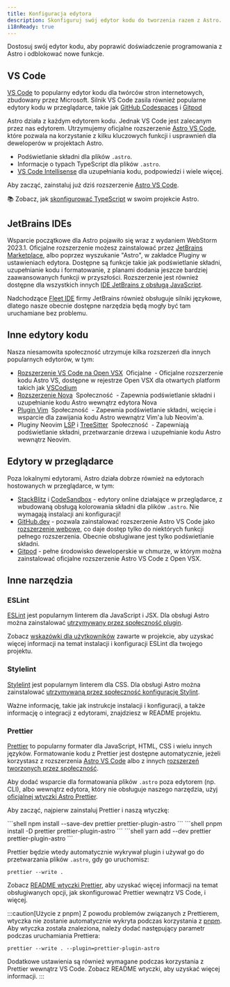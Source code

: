 ```yaml
---
title: Konfiguracja edytora
description: Skonfiguruj swój edytor kodu do tworzenia razem z Astro.
i18nReady: true
---
```


Dostosuj swój edytor kodu, aby poprawić doświadczenie programowania z Astro i odblokować nowe funkcje.

## VS Code

[VS Code](https://code.visualstudio.com/)  to popularny edytor kodu dla twórców stron internetowych, zbudowany przez Microsoft. Silnik VS Code zasila również popularne edytory kodu w przeglądarce, takie jak [GitHub Codespaces](https://github.com/features/codespaces) i [Gitpod](https://gitpod.io/)

Astro działa z każdym edytorem kodu. Jednak VS Code jest zalecanym przez nas edytorem. Utrzymujemy oficjalne rozszerzenie [Astro VS Code](https://marketplace.visualstudio.com/items?itemName=astro-build.astro-vscode), które pozwala na korzystanie z kilku kluczowych funkcji i usprawnień dla deweloperów w projektach Astro.

- Podświetlanie składni dla plików `.astro`.
- Informacje o typach TypeScript dla plików `.astro`.
- [VS Code Intellisense](https://code.visualstudio.com/docs/editor/intellisense) dla uzupełniania kodu, podpowiedzi i wiele więcej.

Aby zacząć, zainstaluj już dziś rozszerzenie [Astro VS Code](https://marketplace.visualstudio.com/items?itemName=astro-build.astro-vscode).

📚 Zobacz, jak [skonfigurować TypeScript](/pl/guides/typescript/) w swoim projekcie Astro.

## JetBrains IDEs
Wsparcie początkowe dla Astro pojawiło się wraz z wydaniem WebStorm 2023.1. Oficjalne rozszerzenie możesz zainstalować przez [JetBrains Marketplace](https://plugins.jetbrains.com/plugin/20959-astro), albo poprzez wyszukanie "Astro", w zakładce Pluginy w ustawieniach edytora. Dostępne są funkcje takie jak podświetlanie składni, uzupełnianie kodu i formatowanie, z planami dodania jeszcze bardziej zaawansowanych funkcji w przyszłości. Rozszerzenie jest również dostępne dla wszystkich innych [IDE JetBrains z obsługą JavaScript](https://www.jetbrains.com/products/#lang=js&type=ide).

Nadchodzące [Fleet IDE](https://www.jetbrains.com/fleet/) firmy JetBrains również obsługuje silniki językowe, dlatego nasze obecnie dostępne narzędzia będą mogły być tam uruchamiane bez problemu.

## Inne edytory kodu

Nasza niesamowita społeczność utrzymuje kilka rozszerzeń dla innych popularnych edytorów, w tym:

- [Rozszerzenie VS Code na Open VSX](https://open-vsx.org/extension/astro-build/astro-vscode) <span style="margin: 0.25em;"><Badge variant="accent">Oficjalne</Badge></span> - Oficjalne rozszerzenie kodu Astro VS, dostępne w rejestrze Open VSX dla otwartych platform takich jak [VSCodium](https://vscodium.com/)
- [Rozszerzenie Nova](https://extensions.panic.com/extensions/sciencefidelity/sciencefidelity.astro/) <span style="margin: 0.25em;"><Badge variant="neutral">Społeczność</Badge></span> - Zapewnia podświetlanie składni i uzupełnianie kodu Astro wewnątrz edytora Nova
- [Plugin Vim](https://github.com/wuelnerdotexe/vim-astro) <span style="margin: 0.25em;"><Badge variant="neutral">Społeczność</Badge></span> - Zapewnia podświetlanie składni, wcięcie i wsparcie dla zawijania kodu Astro wewnątrz Vim'a lub Neovim'a.
- Pluginy Neovim [LSP](https://github.com/neovim/nvim-lspconfig/blob/master/doc/server_configurations.md#astro) i [TreeSitter](https://github.com/virchau13/tree-sitter-astro) <span style="margin: 0.25em;"><Badge variant="neutral">Społeczność</Badge></span> - Zapewniają podświetlanie składni, przetwarzanie drzewa i uzupełnianie kodu Astro wewnątrz Neovim.

## Edytory w przeglądarce

Poza lokalnymi edytorami, Astro działa dobrze również na edytorach hostowanych w przeglądarce, w tym:

- [StackBlitz](https://stackblitz.com/) i [CodeSandbox](https://codesandbox.io/) - edytory online działające w przeglądarce, z wbudowaną obsługą kolorowania składni dla plików `.astro`. Nie wymagają instalacji ani konfiguracji!
- [GitHub.dev](https://github.dev/) - pozwala zainstalować rozszerzenie Astro VS Code jako [rozszerzenie webowe](https://code.visualstudio.com/api/extension-guides/web-extensions), co daje dostęp tylko do niektórych funkcji pełnego rozszerzenia. Obecnie obsługiwane jest tylko podświetlanie składni.
- [Gitpod](https://gitpod.io/) - pełne środowisko deweloperskie w chmurze, w którym można zainstalować oficjalne rozszerzenie Astro VS Code z Open VSX.

## Inne narzędzia

### ESLint

[ESLint](https://eslint.org/) jest popularnym linterem dla JavaScript i JSX. Dla obsługi Astro można zainstalować [utrzymywany przez społeczność plugin](https://github.com/ota-meshi/eslint-plugin-astro).

Zobacz [wskazówki dla użytkowników](https://ota-meshi.github.io/eslint-plugin-astro/user-guide/) zawarte w projekcie, aby uzyskać więcej informacji na temat instalacji i konfiguracji ESLint dla twojego projektu.

### Stylelint

[Stylelint](https://stylelint.io/) jest popularnym linterem dla CSS. Dla obsługi Astro można zainstalować [utrzymywaną przez społeczność konfigurację Stylint](https://github.com/ota-meshi/stylelint-config-html).

Ważne informację, takie jak instrukcje instalacji i konfiguracji, a także informację o integracji z edytorami, znajdziesz w README projektu.

### Prettier

[Prettier](https://prettier.io/) to popularny formater dla JavaScript, HTML, CSS i wielu innych języków. Formatowanie kodu z Prettier jest dostępne automatycznie, jeżeli korzystasz z rozszerzenia [Astro VS Code](https://marketplace.visualstudio.com/items?itemName=astro-build.astro-vscode) albo z innych [rozszerzeń tworzonych przez społeczność](/pl/editor-setup/#inne-edytory-kodu).

Aby dodać wsparcie dla formatowania plików `.astro` poza edytorem (np. CLI), albo wewnątrz edytora, który nie obsługuje naszego narzędzia, użyj [oficjalnej wtyczki Astro Prettier](https://github.com/withastro/prettier-plugin-astro).

Aby zacząć, najpierw zainstaluj Prettier i naszą wtyczkę:

<PackageManagerTabs>
  <Fragment slot="npm">
  ```shell
  npm install --save-dev prettier prettier-plugin-astro
  ```
  </Fragment>
  <Fragment slot="pnpm">
  ```shell
  pnpm install -D prettier prettier-plugin-astro
  ```
  </Fragment>
  <Fragment slot="yarn">
  ```shell
  yarn add --dev prettier prettier-plugin-astro
  ```
  </Fragment>
</PackageManagerTabs>


Prettier będzie wtedy automatycznie wykrywał plugin i używał go do przetwarzania plików `.astro`, gdy go uruchomisz:

```shell
prettier --write .
```

Zobacz [README wtyczki Prettier](https://github.com/withastro/prettier-plugin-astro/blob/main/README.md), aby uzyskać więcej informacji na temat obsługiwanych opcji, jak skonfigurować Prettier wewnątrz VS Code, i więcej.

:::caution[Użycie z pnpm]
Z powodu problemów związanych z Prettierem, wtyczka nie zostanie automatycznie wykryta podczas korzystania z [pnpm](https://pnpm.io/). Aby wtyczka została znaleziona, należy dodać następujący parametr podczas uruchamiania Prettiera:

```shell
prettier --write . --plugin=prettier-plugin-astro
```

Dodatkowe ustawienia są również wymagane podczas korzystania z Prettier wewnątrz VS Code. Zobacz README wtyczki, aby uzyskać więcej informacji.
:::
